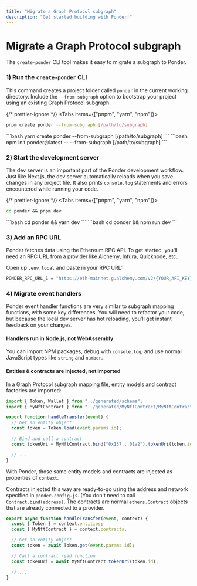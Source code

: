 ```yaml
---
title: "Migrate a Graph Protocol subgraph"
description: "Get started building with Ponder!"
---
```



# Migrate a Graph Protocol subgraph

The `create-ponder` CLI tool makes it easy to migrate a subgraph to Ponder.

### 1) Run the `create-ponder` CLI

This command creates a project folder called `ponder` in the current working directory. Include the `--from-subgraph` option to bootstrap your project using an existing Graph Protocol subgraph.

{/* prettier-ignore */}
<Tabs items={["pnpm", "yarn", "npm"]}>
  <Tab>
```bash
pnpm create ponder --from-subgraph [/path/to/subgraph]
```
</Tab>
  <Tab>
```bash
yarn create ponder --from-subgraph [/path/to/subgraph]
```
</Tab>
  <Tab>
```bash
npm init ponder@latest -- --from-subgraph [/path/to/subgraph]
```
</Tab>
</Tabs>

### 2) Start the development server

The dev server is an important part of the Ponder development workflow. Just like Next.js, the dev server automatically reloads when you save changes in any project file. It also prints `console.log` statements and errors encountered while running your code.

{/* prettier-ignore */}
<Tabs items={["pnpm", "yarn", "npm"]}>
  <Tab>
```bash
cd ponder && pnpm dev
```
</Tab>
  <Tab>
```bash
cd ponder && yarn dev
```
</Tab>
  <Tab>
```bash
cd ponder && npm run dev
```
</Tab>
</Tabs>

### 3) Add an RPC URL

Ponder fetches data using the Ethereum RPC API. To get started, you'll need an RPC URL from a provider like Alchemy, Infura, Quicknode, etc.

Open up `.env.local` and paste in your RPC URL:

```bash filename=".env.local"
PONDER_RPC_URL_1 = "https://eth-mainnet.g.alchemy.com/v2/{YOUR_API_KEY}"
```

### 4) Migrate event handlers

Ponder event handler functions are very similar to subgraph mapping functions, with some key differences. You will need to refactor your code, but because the local dev server has hot reloading, you'll get instant feedback on your changes.

#### Handlers run in Node.js, not WebAssembly

You can import NPM packages, debug with `console.log`, and use normal JavaScript types like `string` and `number`.

#### Entities & contracts are injected, not imported

In a Graph Protocol subgraph mapping file, entity models and contract factories are imported:

```ts filename="mapping.ts"
import { Token, Wallet } from "../generated/schema";
import { MyNftContract } from "../generated/MyNftContract/MyNftContract";

export function handleTransfer(event) {
  // Get an entity object
  const token = Token.load(event.params.id);

  // Bind and call a contract
  const tokenUri = MyNftContract.bind("0x137...01a2").tokenUri(token.id);

  // ...
}
```

With Ponder, those same entity models and contracts are injected as properties of `context`.

Contracts injected this way are ready-to-go using the address and network specified in `ponder.config.js`. (You don't need to call `Contract.bind(address)`. The contracts are normal `ethers.Contract` objects that are already connected to a provider.

```ts filename="MyNftContract.ts"
export async function handleTransfer(event, context) {
  const { Token } = context.entities;
  const { MyNftContract } = context.contracts;

  // Get an entity object
  const token = await Token.get(event.params.id);

  // Call a contract read function
  const tokenUri = await MyNftContract.tokenUri(token.id);

  // ...
}
```
